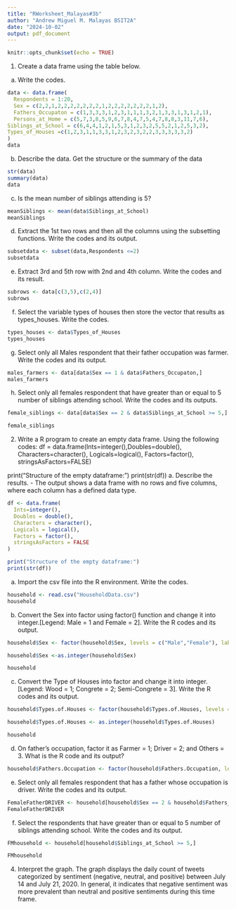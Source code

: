 ```yaml
---
title: "RWorksheet_Malayas#3b"
author: "Andrew Miguel M. Malayas BSIT2A"
date: "2024-10-02"
output: pdf_document
---
```


```r
knitr::opts_chunk$set(echo = TRUE)
```

1. Create a data frame using the table below.

a. Write the codes.

```r
data <- data.frame(
  Respondents = 1:20, 
  Sex = c(2,2,1,2,2,2,2,2,2,2,1,2,2,2,2,2,2,2,1,2),
  Fathers_Occupaton = c(1,3,3,3,1,2,3,1,1,1,3,2,1,3,3,1,3,1,2,1),
  Persons_at_Home = c(5,7,3,8,5,9,6,7,8,4,7,5,4,7,8,8,3,11,7,6), 
Siblings_at_School = c(6,4,4,1,2,1,5,3,1,2,3,2,5,5,2,1,2,5,3,2),
Types_of_Houses =c(1,2,3,1,1,3,3,1,2,3,2,3,2,2,3,3,3,3,3,2)
)
data
```



b. Describe the data. Get the structure or the summary of the data
```r

str(data)
summary(data)
data

```


c. Is the mean number of siblings attending is 5?
```r
meanSiblings <- mean(data$Siblings_at_School)
meanSiblings
```


d. Extract the 1st two rows and then all the columns using the subsetting functions.
Write the codes and its output.
```r
subsetdata <- subset(data,Respondents <=2)
subsetdata
```



e. Extract 3rd and 5th row with 2nd and 4th column. Write the codes and its result.
```r
subrows <- data[c(3,5),c(2,4)]
subrows
```

f. Select the variable types of houses then store the vector that results as types_houses.
Write the codes.
```r
types_houses <- data$Types_of_Houses
types_houses
```

g. Select only all Males respondent that their father occupation was farmer. Write the codes and its output.
```r
males_farmers <- data[data$Sex == 1 & data$Fathers_Occupaton,]
males_farmers
```


h. Select only all females respondent that have greater than or equal to 5 number of siblings attending school. Write the codes and its outputs.

```r
female_siblings <- data[data$Sex == 2 & data$Siblings_at_School >= 5,]

female_siblings
```

2. Write a R program to create an empty data frame. Using the following codes:
df = data.frame(Ints=integer(),Doubles=double(), Characters=character(),
Logicals=logical(),
Factors=factor(),
stringsAsFactors=FALSE)

print("Structure of the empty dataframe:")
print(str(df))
a. Describe the results.
- The output shows a data frame with no rows and five columns, where each column has a defined data type.

```r
df <- data.frame(
  Ints=integer(),
  Doubles = double(), 
  Characters = character(),
  Logicals = logical(),
  Factors = factor(),
  stringsAsFactors = FALSE
)

print("Structure of the empty dataframe:")
print(str(df))

```
a. Import the csv file into the R environment. Write the codes.
```r
household <- read.csv("HouseholdData.csv")
household

```


b. Convert the Sex into factor using factor() function and change it into integer.[Legend:
Male = 1 and Female = 2]. Write the R codes and its output.

```r
household$Sex <- factor(household$Sex, levels = c("Male","Female"), labels = c(1,2))

household$Sex <-as.integer(household$Sex)

household

```

c. Convert the Type of Houses into factor and change it into integer. [Legend: Wood
= 1; Congrete = 2; Semi-Congrete = 3]. Write the R codes and its output.

```r
household$Types.of.Houses <- factor(household$Types.of.Houses, levels = c("Wood", "Congrete", "Semi-Congrete"), labels = c(1,2,3))

household$Types.of.Houses <- as.integer(household$Types.of.Houses)

household

```


d. On father’s occupation, factor it as Farmer = 1; Driver = 2; and Others = 3. What
is the R code and its output?
```r
household$Fathers.Occupation <- factor(household$Fathers.Occupation, levels = c(1, 2, 3), labels = c("Farmer", "Driver", "Others"))

```

e. Select only all females respondent that has a father whose occupation is driver. Write
the codes and its output.
```r
FemaleFatherDRIVER <- household[household$Sex == 2 & household$Fathers_Occupation == 2,]
FemaleFatherDRIVER
```


f. Select the respondents that have greater than or equal to 5 number of siblings attending
school. Write the codes and its output.
```r
FMhousehold <- household[household$Siblings_at_School >= 5,]

FMhousehold
```


4. Interpret the graph.
The graph displays the daily count of tweets categorized by sentiment (negative, neutral, and positive) between July 14 and July 21, 2020. In general, it indicates that negative sentiment was more prevalent than neutral and positive sentiments during this time frame.





